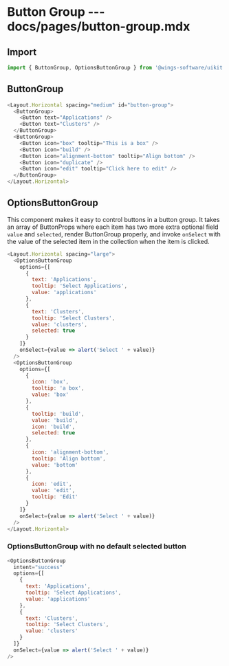 # Button Group --- docs/pages/button-group.mdx

## Import

```js
import { ButtonGroup, OptionsButtonGroup } from '@wings-software/uikit'
```

## ButtonGroup

```js live=true
<Layout.Horizontal spacing="medium" id="button-group">
  <ButtonGroup>
    <Button text="Applications" />
    <Button text="Clusters" />
  </ButtonGroup>
  <ButtonGroup>
    <Button icon="box" tooltip="This is a box" />
    <Button icon="build" />
    <Button icon="alignment-bottom" tooltip="Align bottom" />
    <Button icon="duplicate" />
    <Button icon="edit" tooltip="Click here to edit" />
  </ButtonGroup>
</Layout.Horizontal>
```

## OptionsButtonGroup

This component makes it easy to control buttons in a button group. It takes an array of ButtonProps where each item has two more extra optional field `value` and `selected`, render ButtonGroup properly, and invoke `onSelect` with the value of the selected item in the collection when the item is clicked.

```js live=true
<Layout.Horizontal spacing="large">
  <OptionsButtonGroup
    options={[
      {
        text: 'Applications',
        tooltip: 'Select Applications',
        value: 'applications'
      },
      {
        text: 'Clusters',
        tooltip: 'Select Clusters',
        value: 'clusters',
        selected: true
      }
    ]}
    onSelect={value => alert('Select ' + value)}
  />
  <OptionsButtonGroup
    options={[
      {
        icon: 'box',
        tooltip: 'a box',
        value: 'box'
      },
      {
        tooltip: 'build',
        value: 'build',
        icon: 'build',
        selected: true
      },
      {
        icon: 'alignment-bottom',
        tooltip: 'Align bottom',
        value: 'bottom'
      },
      {
        icon: 'edit',
        value: 'edit',
        tooltip: 'Edit'
      }
    ]}
    onSelect={value => alert('Select ' + value)}
  />
</Layout.Horizontal>
```

### OptionsButtonGroup with no default selected button

```js live=true
<OptionsButtonGroup
  intent="success"
  options={[
    {
      text: 'Applications',
      tooltip: 'Select Applications',
      value: 'applications'
    },
    {
      text: 'Clusters',
      tooltip: 'Select Clusters',
      value: 'clusters'
    }
  ]}
  onSelect={value => alert('Select ' + value)}
/>
```

